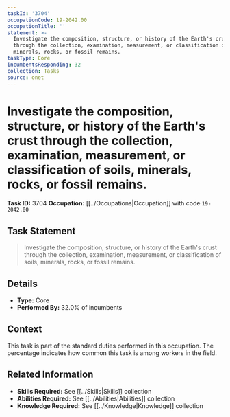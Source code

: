 ```yaml
---
taskId: '3704'
occupationCode: 19-2042.00
occupationTitle: ''
statement: >-
  Investigate the composition, structure, or history of the Earth's crust
  through the collection, examination, measurement, or classification of soils,
  minerals, rocks, or fossil remains.
taskType: Core
incumbentsResponding: 32
collection: Tasks
source: onet
---
```

# Investigate the composition, structure, or history of the Earth's crust through the collection, examination, measurement, or classification of soils, minerals, rocks, or fossil remains.

**Task ID:** 3704
**Occupation:** [[../Occupations|Occupation]] with code `19-2042.00`

## Task Statement

> Investigate the composition, structure, or history of the Earth's crust through the collection, examination, measurement, or classification of soils, minerals, rocks, or fossil remains.

## Details

- **Type:** Core
- **Performed By:** 32.0% of incumbents

## Context

This task is part of the standard duties performed in this occupation. The percentage indicates how common this task is among workers in the field.

## Related Information

- **Skills Required:** See [[../Skills|Skills]] collection
- **Abilities Required:** See [[../Abilities|Abilities]] collection
- **Knowledge Required:** See [[../Knowledge|Knowledge]] collection
